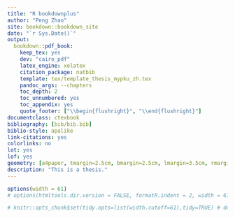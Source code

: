 ```yaml
--- 
title: "R bookdownplus"
author: "Peng Zhao"
site: bookdown::bookdown_site
date: "`r Sys.Date()`"
output:
  bookdown::pdf_book:
    keep_tex: yes
    dev: "cairo_pdf"
    latex_engine: xelatex
    citation_package: natbib
    template: tex/template_thesis_mypku_zh.tex
    pandoc_args: --chapters
    toc_depth: 2
    toc_unnumbered: yes
    toc_appendix: yes
    quote_footer: ["\\begin{flushright}", "\\end{flushright}"]
documentclass: ctexbook
bibliography: [bib/bib.bib]
biblio-style: apalike
link-citations: yes
colorlinks: no
lot: yes
lof: yes
geometry: [a4paper, tmargin=2.5cm, bmargin=2.5cm, lmargin=3.5cm, rmargin=2.5cm]
description: "This is a thesis."
---
```


```r
options(width = 61)
# options(htmltools.dir.version = FALSE, formatR.indent = 2, width = 61, digits = 4)

# knitr::opts_chunk$set(tidy.opts=list(width.cutoff=61),tidy=TRUE) # does not work
```
